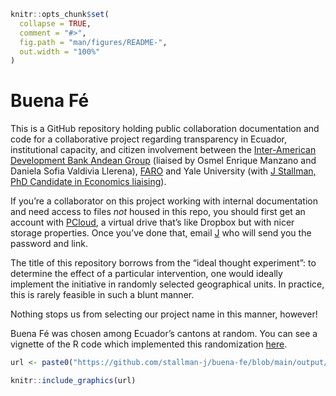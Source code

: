 

```r
knitr::opts_chunk$set(
  collapse = TRUE,
  comment = "#>",
  fig.path = "man/figures/README-",
  out.width = "100%"
)
```

# Buena Fé

This is a GitHub repository holding public collaboration documentation and code for a collaborative project regarding transparency in Ecuador, institutional capacity, and citizen involvement between the [Inter-American Development Bank Andean Group](https://www.iadb.org/en/who-we-are/how-we-are-organized/departments-offices-and-sectors/country-department-andean-group) (liaised by Osmel Enrique Manzano and Daniela Sofia Valdivia Llerena), [FARO](https://grupofaro.org/areas-de-trabajo/extrayendo-transparencia/) and Yale University (with [J Stallman, PhD Candidate in Economics liaising](https://stallman-j.github.io/)). 

If you're a collaborator on this project working with internal documentation and need access to files *not* housed in this repo, you should first get an account with [PCloud](https://www.pcloud.com/), a virtual drive that's like Dropbox but with nicer storage properties. Once you've done that, email [J](mailto:j.stallman@yale.edu) who will send you the password and link.

The title of this repository borrows from the "ideal thought experiment": to determine the effect of a particular intervention, one would ideally implement the initiative in randomly selected geographical units. In practice, this is rarely feasible in such a blunt manner.

Nothing stops us from selecting our project name in this manner, however! 

Buena Fé was chosen among Ecuador's cantons at random. You can see a vignette of the R code which implemented this randomization [here](https://stallman-j.github.io/ekonomR/vignettes/basic-mapping/).

```r
url <- paste0("https://github.com/stallman-j/buena-fe/blob/main/output/03_maps/",paste0("Ecuador_with_1_at-gadm-level_2_randomly-chosen.png?raw=true"))

knitr::include_graphics(url)

```
